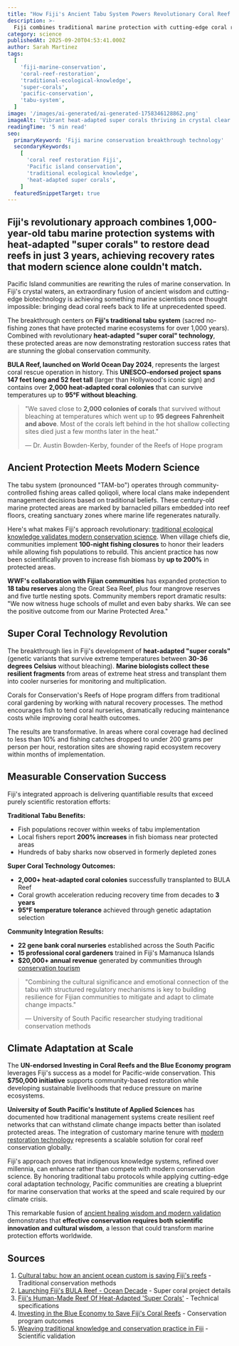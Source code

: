 ```yaml
---
title: "How Fiji's Ancient Tabu System Powers Revolutionary Coral Reef Technology That Restores Dead Reefs in 3 Years"
description: >-
  Fiji combines traditional marine protection with cutting-edge coral restoration technology, achieving unprecedented ecosystem recovery through heat-adapted super corals and community-based conservation
category: science
publishedAt: 2025-09-20T04:53:41.000Z
author: Sarah Martinez
tags:
  [
    'fiji-marine-conservation',
    'coral-reef-restoration',
    'traditional-ecological-knowledge',
    'super-corals',
    'pacific-conservation',
    'tabu-system',
  ]
image: '/images/ai-generated/ai-generated-1758346128862.png'
imageAlt: 'Vibrant heat-adapted super corals thriving in crystal clear Fijian waters with traditional tabu protection markers, showcasing the revolutionary fusion of 1,000-year-old marine conservation systems with cutting-edge coral restoration technology'
readingTime: '5 min read'
seo:
  primaryKeyword: 'Fiji marine conservation breakthrough technology'
  secondaryKeywords:
    [
      'coral reef restoration Fiji',
      'Pacific island conservation',
      'traditional ecological knowledge',
      'heat-adapted super corals',
    ]
  featuredSnippetTarget: true
---
```


## Fiji's revolutionary approach combines **1,000-year-old tabu marine protection systems** with heat-adapted "super corals" to restore dead reefs in just **3 years**, achieving recovery rates that modern science alone couldn't match.

Pacific Island communities are rewriting the rules of marine conservation. In Fiji's crystal waters, an extraordinary fusion of ancient wisdom and cutting-edge biotechnology is achieving something marine scientists once thought impossible: bringing dead coral reefs back to life at unprecedented speed.

The breakthrough centers on **Fiji's traditional tabu system** (sacred no-fishing zones that have protected marine ecosystems for over 1,000 years). Combined with revolutionary **heat-adapted "super coral" technology**, these protected areas are now demonstrating restoration success rates that are stunning the global conservation community.

**BULA Reef, launched on World Ocean Day 2024**, represents the largest coral rescue operation in history. This **UNESCO-endorsed project spans 147 feet long and 52 feet tall** (larger than Hollywood's iconic sign) and contains over **2,000 heat-adapted coral colonies** that can survive temperatures up to **95°F without bleaching**.

> "We saved close to **2,000 colonies of corals** that survived without bleaching at temperatures which went up to **95 degrees Fahrenheit and above**. Most of the corals left behind in the hot shallow collecting sites died just a few months later in the heat."
>
> — Dr. Austin Bowden-Kerby, founder of the Reefs of Hope program

## Ancient Protection Meets Modern Science

The tabu system (pronounced "TAM-bo") operates through community-controlled fishing areas called qoliqoli, where local clans make independent management decisions based on traditional beliefs. These century-old marine protected areas are marked by barnacled pillars embedded into reef floors, creating sanctuary zones where marine life regenerates naturally.

Here's what makes Fiji's approach revolutionary: [traditional ecological knowledge validates modern conservation science](/culture/fiji-digital-sovereignty-pacific-island-sustainable-technology). When village chiefs die, communities implement **100-night fishing closures** to honor their leaders while allowing fish populations to rebuild. This ancient practice has now been scientifically proven to increase fish biomass by **up to 200%** in protected areas.

**WWF's collaboration with Fijian communities** has expanded protection to **18 tabu reserves** along the Great Sea Reef, plus four mangrove reserves and five turtle nesting spots. Community members report dramatic results: "We now witness huge schools of mullet and even baby sharks. We can see the positive outcome from our Marine Protected Area."

## Super Coral Technology Revolution

The breakthrough lies in Fiji's development of **heat-adapted "super corals"** (genetic variants that survive extreme temperatures between **30-36 degrees Celsius** without bleaching). **Marine biologists collect these resilient fragments** from areas of extreme heat stress and transplant them into cooler nurseries for monitoring and multiplication.

Corals for Conservation's Reefs of Hope program differs from traditional coral gardening by working with natural recovery processes. The method encourages fish to tend coral nurseries, dramatically reducing maintenance costs while improving coral health outcomes.

The results are transformative. In areas where coral coverage had declined to less than 10% and fishing catches dropped to under 200 grams per person per hour, restoration sites are showing rapid ecosystem recovery within months of implementation.

## Measurable Conservation Success

Fiji's integrated approach is delivering quantifiable results that exceed purely scientific restoration efforts:

**Traditional Tabu Benefits:**

- Fish populations recover within weeks of tabu implementation
- Local fishers report **200% increases** in fish biomass near protected areas
- Hundreds of baby sharks now observed in formerly depleted zones

**Super Coral Technology Outcomes:**

- **2,000+ heat-adapted coral colonies** successfully transplanted to BULA Reef
- Coral growth acceleration reducing recovery time from decades to **3 years**
- **95°F temperature tolerance** achieved through genetic adaptation selection

**Community Integration Results:**

- **22 gene bank coral nurseries** established across the South Pacific
- **15 professional coral gardeners** trained in Fiji's Mamanuca Islands
- **$20,000+ annual revenue** generated by communities through [conservation tourism](/health/fiji-ancient-healers-modern-medicine-wellness-tourism)

> "Combining the cultural significance and emotional connection of the tabu with structured regulatory mechanisms is key to building resilience for Fijian communities to mitigate and adapt to climate change impacts."
>
> — University of South Pacific researcher studying traditional conservation methods

## Climate Adaptation at Scale

The **UN-endorsed Investing in Coral Reefs and the Blue Economy program** leverages Fiji's success as a model for Pacific-wide conservation. This **$750,000 initiative** supports community-based restoration while developing sustainable livelihoods that reduce pressure on marine ecosystems.

**University of South Pacific's Institute of Applied Sciences** has documented how traditional management systems create resilient reef networks that can withstand climate change impacts better than isolated protected areas. The integration of customary marine tenure with [modern restoration technology](/science/scientists-create-materials-rewrite-reality-4d-metamaterials) represents a scalable solution for coral reef conservation globally.

Fiji's approach proves that indigenous knowledge systems, refined over millennia, can enhance rather than compete with modern conservation science. By honoring traditional tabu protocols while applying cutting-edge coral adaptation technology, Pacific communities are creating a blueprint for marine conservation that works at the speed and scale required by our climate crisis.

This remarkable fusion of [ancient healing wisdom and modern validation](/health/fiji-ancient-healers-modern-medicine-wellness-tourism) demonstrates that **effective conservation requires both scientific innovation and cultural wisdom**, a lesson that could transform marine protection efforts worldwide.

## Sources

1. [Cultural tabu: how an ancient ocean custom is saving Fiji's reefs](https://pipap.sprep.org/news/cultural-tabu-how-ancient-ocean-custom-saving-fijis-reefs) - Traditional conservation methods
2. [Launching Fiji's BULA Reef - Ocean Decade](https://oceandecade.org/news/launching-fijis-bula-reef/) - Super coral project details
3. [Fiji's Human-Made Reef Of Heat-Adapted 'Super Corals'](https://www.islands.com/1932893/fiji-astonishing-human-made-bula-reef-heat-adapted-super-coral-wonder-you-can-snorkel/) - Technical specifications
4. [Investing in the Blue Economy to Save Fiji's Coral Reefs](https://www.jointsdgfund.org/article/investing-blue-economy-save-fijis-coral-reefs) - Conservation program outcomes
5. [Weaving traditional knowledge and conservation practice in Fiji](https://www.climateresilientbynature.com/news/integrating-traditional-knowledge-and-conservation-practice-in-fiji) - Scientific validation
